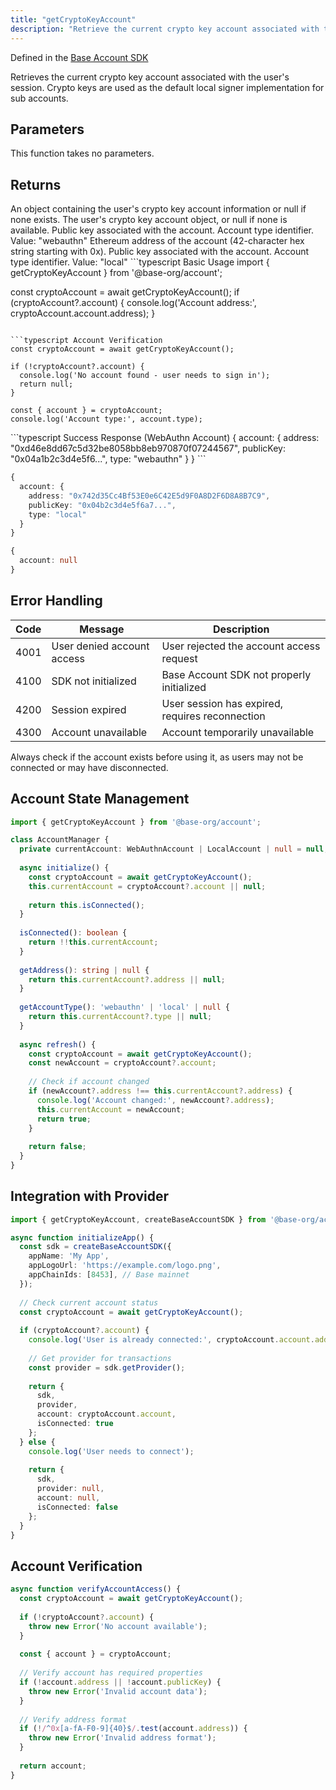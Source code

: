 ```yaml
---
title: "getCryptoKeyAccount"
description: "Retrieve the current crypto key account associated with the user's session"
---
```


Defined in the [Base Account SDK](https://github.com/base/account-sdk)

<Info>
Retrieves the current crypto key account associated with the user's session. Crypto keys are used as the default local signer implementation for sub accounts.
</Info>

## Parameters

This function takes no parameters.

## Returns

<ResponseField name="result" type="CryptoKeyAccountResult">
An object containing the user's crypto key account information or null if none exists.

<Expandable title="CryptoKeyAccountResult properties">
<ResponseField name="account" type="WebAuthnAccount | LocalAccount | null">
The user's crypto key account object, or null if none is available.

<Expandable title="WebAuthnAccount properties">

<ResponseField name="publicKey" type="string">
Public key associated with the account.
</ResponseField>

<ResponseField name="type" type="string">
Account type identifier. Value: "webauthn"
</ResponseField>
</Expandable>

<Expandable title="LocalAccount properties">
<ResponseField name="address" type="string">
Ethereum address of the account (42-character hex string starting with 0x).
</ResponseField>

<ResponseField name="publicKey" type="string">
Public key associated with the account.
</ResponseField>

<ResponseField name="type" type="string">
Account type identifier. Value: "local"
</ResponseField>
</Expandable>
</ResponseField>
</Expandable>
</ResponseField>

<RequestExample>
```typescript Basic Usage
import { getCryptoKeyAccount } from '@base-org/account';

const cryptoAccount = await getCryptoKeyAccount();
if (cryptoAccount?.account) {
  console.log('Account address:', cryptoAccount.account.address);
}
```

```typescript Account Verification
const cryptoAccount = await getCryptoKeyAccount();

if (!cryptoAccount?.account) {
  console.log('No account found - user needs to sign in');
  return null;
}

const { account } = cryptoAccount;
console.log('Account type:', account.type);
```
</RequestExample>

<ResponseExample>
```typescript Success Response (WebAuthn Account)
{
  account: {
    address: "0xd46e8dd67c5d32be8058bb8eb970870f07244567",
    publicKey: "0x04a1b2c3d4e5f6...",
    type: "webauthn"
  }
}
```

```typescript Success Response (Local Account)
{
  account: {
    address: "0x742d35Cc4Bf53E0e6C42E5d9F0A8D2F6D8A8B7C9",
    publicKey: "0x04b2c3d4e5f6a7...",
    type: "local"
  }
}
```

```typescript Success Response (No Account)
{
  account: null
}
```
</ResponseExample>

## Error Handling

| Code | Message | Description |
| ---- | ------- | ----------- |
| 4001 | User denied account access | User rejected the account access request |
| 4100 | SDK not initialized | Base Account SDK not properly initialized |
| 4200 | Session expired | User session has expired, requires reconnection |
| 4300 | Account unavailable | Account temporarily unavailable |

<Warning>
Always check if the account exists before using it, as users may not be connected or may have disconnected.
</Warning>

## Account State Management

```typescript
import { getCryptoKeyAccount } from '@base-org/account';

class AccountManager {
  private currentAccount: WebAuthnAccount | LocalAccount | null = null;
  
  async initialize() {
    const cryptoAccount = await getCryptoKeyAccount();
    this.currentAccount = cryptoAccount?.account || null;
    
    return this.isConnected();
  }
  
  isConnected(): boolean {
    return !!this.currentAccount;
  }
  
  getAddress(): string | null {
    return this.currentAccount?.address || null;
  }
  
  getAccountType(): 'webauthn' | 'local' | null {
    return this.currentAccount?.type || null;
  }
  
  async refresh() {
    const cryptoAccount = await getCryptoKeyAccount();
    const newAccount = cryptoAccount?.account;
    
    // Check if account changed
    if (newAccount?.address !== this.currentAccount?.address) {
      console.log('Account changed:', newAccount?.address);
      this.currentAccount = newAccount;
      return true;
    }
    
    return false;
  }
}
```

## Integration with Provider

```typescript
import { getCryptoKeyAccount, createBaseAccountSDK } from '@base-org/account';

async function initializeApp() {
  const sdk = createBaseAccountSDK({
    appName: 'My App',
    appLogoUrl: 'https://example.com/logo.png',
    appChainIds: [8453], // Base mainnet
  });
  
  // Check current account status
  const cryptoAccount = await getCryptoKeyAccount();
  
  if (cryptoAccount?.account) {
    console.log('User is already connected:', cryptoAccount.account.address);
    
    // Get provider for transactions
    const provider = sdk.getProvider();
    
    return {
      sdk,
      provider,
      account: cryptoAccount.account,
      isConnected: true
    };
  } else {
    console.log('User needs to connect');
    
    return {
      sdk,
      provider: null,
      account: null,
      isConnected: false
    };
  }
}
```

## Account Verification

```typescript
async function verifyAccountAccess() {
  const cryptoAccount = await getCryptoKeyAccount();
  
  if (!cryptoAccount?.account) {
    throw new Error('No account available');
  }
  
  const { account } = cryptoAccount;
  
  // Verify account has required properties
  if (!account.address || !account.publicKey) {
    throw new Error('Invalid account data');
  }
  
  // Verify address format
  if (!/^0x[a-fA-F0-9]{40}$/.test(account.address)) {
    throw new Error('Invalid address format');
  }
  
  return account;
}
```


<PolicyBanner />
